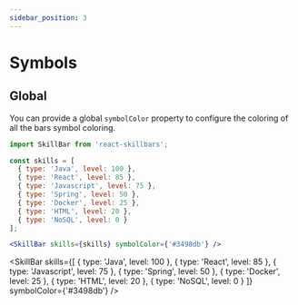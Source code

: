 ```yaml
---
sidebar_position: 3
---
```


# Symbols

## Global

You can provide a global `symbolColor` property to configure the coloring of all the bars symbol coloring.

```jsx
import SkillBar from 'react-skillbars';

const skills = [
  { type: 'Java', level: 100 },
  { type: 'React', level: 85 },
  { type: 'Javascript', level: 75 },
  { type: 'Spring', level: 50 },
  { type: 'Docker', level: 25 },
  { type: 'HTML', level: 20 },
  { type: 'NoSQL', level: 0 }
];

<SkillBar skills={skills} symbolColor={'#3498db'} />
```


<SkillBar skills={[
    { type: 'Java', level: 100 },
    { type: 'React', level: 85 },
    { type: 'Javascript', level: 75 },
    { type: 'Spring', level: 50 },
    { type: 'Docker', level: 25 },
    { type: 'HTML', level: 20 },
    { type: 'NoSQL', level: 0 }
]} symbolColor={'#3498db'}
/>
